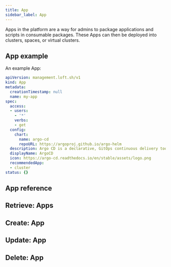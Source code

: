 ```yaml
---
title: App
sidebar_label: App
---
```


Apps in the platform are a way for admins to package applications and scripts in consumable packages. These Apps can then be deployed into clusters, spaces, or virtual clusters.

## App example

An example App:
```yaml
apiVersion: management.loft.sh/v1
kind: App
metadata:
  creationTimestamp: null
  name: my-app
spec:
  access:
  - users:
    - '*'
    verbs:
    - get
  config:
    chart:
      name: argo-cd
      repoURL: https://argoproj.github.io/argo-helm
  description: Argo CD is a declarative, GitOps continuous delivery tool for Kubernetes
  displayName: ArgoCD
  icon: https://argo-cd.readthedocs.io/en/stable/assets/logo.png
  recommendedApp:
  - cluster
status: {}

```

## App reference

<Reference />

## Retrieve: Apps

<Retrieve />

## Create: App

<Create />

## Update: App

<Update />

## Delete: App

<Delete />


